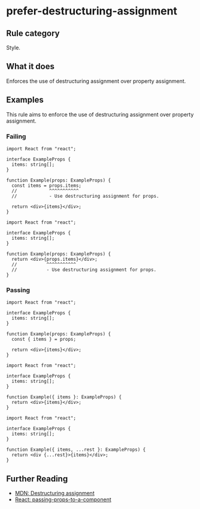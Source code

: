 # prefer-destructuring-assignment

## Rule category

Style.

## What it does

Enforces the use of destructuring assignment over property assignment.

## Examples

This rule aims to enforce the use of destructuring assignment over property assignment.

### Failing

```tsx
import React from "react";

interface ExampleProps {
  items: string[];
}

function Example(props: ExampleProps) {
  const items = props.items;
  //            ^^^^^^^^^^^
  //            - Use destructuring assignment for props.

  return <div>{items}</div>;
}
```

```tsx
import React from "react";

interface ExampleProps {
  items: string[];
}

function Example(props: ExampleProps) {
  return <div>{props.items}</div>;
  //           ^^^^^^^^^^^
  //           - Use destructuring assignment for props.
}
```

### Passing

```tsx
import React from "react";

interface ExampleProps {
  items: string[];
}

function Example(props: ExampleProps) {
  const { items } = props;

  return <div>{items}</div>;
}
```

```tsx
import React from "react";

interface ExampleProps {
  items: string[];
}

function Example({ items }: ExampleProps) {
  return <div>{items}</div>;
}
```

```tsx
import React from "react";

interface ExampleProps {
  items: string[];
}

function Example({ items, ...rest }: ExampleProps) {
  return <div {...rest}>{items}</div>;
}
```

## Further Reading

- [MDN: Destructuring assignment](https://developer.mozilla.org/en-US/docs/Web/JavaScript/Reference/Operators/Destructuring_assignment)
- [React: passing-props-to-a-component](https://react.dev/learn/passing-props-to-a-component#step-2-read-props-inside-the-child-component)
